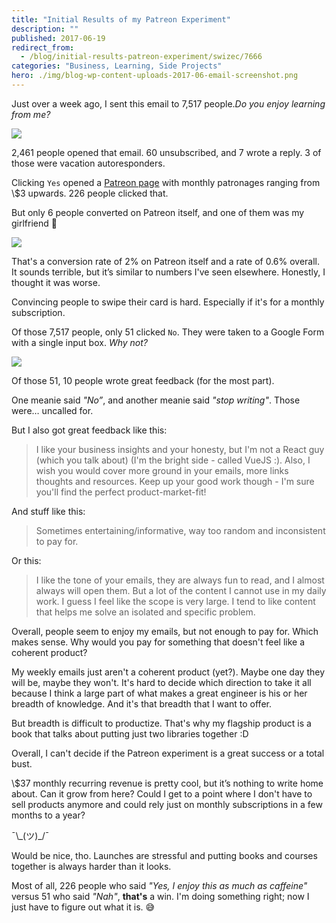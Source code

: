 ```yaml
---
title: "Initial Results of my Patreon Experiment"
description: ""
published: 2017-06-19
redirect_from:
  - /blog/initial-results-patreon-experiment/swizec/7666
categories: "Business, Learning, Side Projects"
hero: ./img/blog-wp-content-uploads-2017-06-email-screenshot.png
---
```


Just over a week ago, I sent this email to 7,517 people._Do you enjoy learning from me?_

![](./img/blog-wp-content-uploads-2017-06-email-screenshot.png)

2,461 people opened that email. 60 unsubscribed, and 7 wrote a reply. 3 of those were vacation autoresponders.

Clicking `Yes` opened a [Patreon page](https://www.patreon.com/swizec) with monthly patronages ranging from \\\$3 upwards. 226 people clicked that.

But only 6 people converted on Patreon itself, and one of them was my girlfriend 🤔

![](./img/blog-wp-content-uploads-2017-06-barchart-screenshot.png)

That's a conversion rate of 2% on Patreon itself and a rate of 0.6% overall. It sounds terrible, but it’s similar to numbers I've seen elsewhere. Honestly, I thought it was worse.

Convincing people to swipe their card is hard. Especially if it's for a monthly subscription.

Of those 7,517 people, only 51 clicked `No`. They were taken to a Google Form with a single input box. _Why not?_

![](./img/blog-wp-content-uploads-2017-06-google-form-screenshot.png)

Of those 51, 10 people wrote great feedback (for the most part).

One meanie said _"No”_, and another meanie said _"stop writing"_. Those were… uncalled for.

But I also got great feedback like this:

> I like your business insights and your honesty, but I'm not a React guy (which you talk about) (I'm the bright side - called VueJS :). Also, I wish you would cover more ground in your emails, more links thoughts and resources. Keep up your good work though - I'm sure you'll find the perfect product-market-fit!

And stuff like this:

> Sometimes entertaining/informative, way too random and inconsistent to pay for.

Or this:

> I like the tone of your emails, they are always fun to read, and I almost always will open them. But a lot of the content I cannot use in my daily work. I guess I feel like the scope is very large. I tend to like content that helps me solve an isolated and specific problem.

Overall, people seem to enjoy my emails, but not enough to pay for. Which makes sense. Why would you pay for something that doesn't feel like a coherent product?

My weekly emails just aren't a coherent product (yet?). Maybe one day they will be, maybe they won't. It's hard to decide which direction to take it all because I think a large part of what makes a great engineer is his or her breadth of knowledge. And it's that breadth that I want to offer.

But breadth is difficult to productize. That's why my flagship product is a book that talks about putting just two libraries together :D

Overall, I can't decide if the Patreon experiment is a great success or a total bust.

\\\$37 monthly recurring revenue is pretty cool, but it’s nothing to write home about. Can it grow from here? Could I get to a point where I don't have to sell products anymore and could rely just on monthly subscriptions in a few months to a year?

¯\\\_(ツ)\_/¯

Would be nice, tho. Launches are stressful and putting books and courses together is always harder than it looks.

Most of all, 226 people who said _"Yes, I enjoy this as much as caffeine"_ versus 51 who said _"Nah"_, **that's** a win. I'm doing something right; now I just have to figure out what it is. 😅
